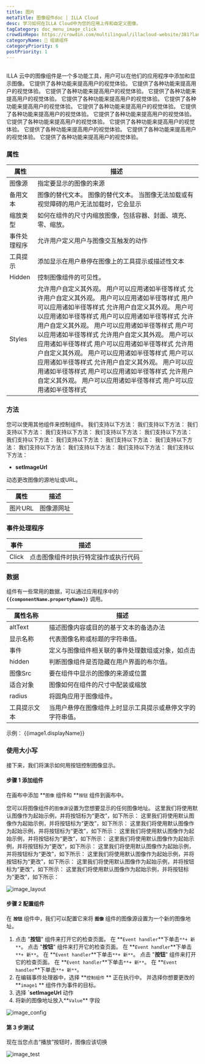 ```yaml
---
title: 图片
metaTitle: 图像组件doc | ILLA Cloud
desc: 学习如何在ILLA Cloud中为您的应用上传和自定义图像。
tagCategory: doc_menu_image_click
crowdinRepo: https://crowdin.com/multilingual/illacloud-website/381?languages=zhcn&filter=basic&value=0
categoryName: 🧬 组装组件
categoryPriority: 6
postPriority: 1
---
```


## <h2 hidden>什么是图片？</h2>

ILLA 云中的图像组件是一个多功能工具，用户可以在他们的应用程序中添加和显示图像。 它提供了各种功能来提高用户的视觉体验。 它提供了各种功能来提高用户的视觉体验。 它提供了各种功能来提高用户的视觉体验。 它提供了各种功能来提高用户的视觉体验。 它提供了各种功能来提高用户的视觉体验。 它提供了各种功能来提高用户的视觉体验。 它提供了各种功能来提高用户的视觉体验。 它提供了各种功能来提高用户的视觉体验。 它提供了各种功能来提高用户的视觉体验。 它提供了各种功能来提高用户的视觉体验。 它提供了各种功能来提高用户的视觉体验。 它提供了各种功能来提高用户的视觉体验。 它提供了各种功能来提高用户的视觉体验。 它提供了各种功能来提高用户的视觉体验。

### 属性

| 属性            | 描述                                                                                                                                                                                                                                                                                                                                                   |
| ------------- | ---------------------------------------------------------------------------------------------------------------------------------------------------------------------------------------------------------------------------------------------------------------------------------------------------------------------------------------------------- |
| 图像源           | 指定要显示的图像的来源                                                                                                                                                                                                                                                                                                                                          |
| 备用文本          | 图像的替代文本。 图像的替代文本。 当图像无法加载或有视觉障碍的用户无法加载时，它会显示                                                                                                                                                                                                                                                                                                         |
| 缩放类型          | 如何在组件的尺寸内缩放图像，包括容器、封面、填充、零、缩放。                                                                                                                                                                                                                                                                                                                       |
| 事件处理程序        | 允许用户定义用户与图像交互触发的动作                                                                                                                                                                                                                                                                                                                                   |
| 工具提示          | 添加显示在用户悬停在图像上的工具提示或描述性文本                                                                                                                                                                                                                                                                                                                             |
| Hidden        | 控制图像组件的可见性。                                                                                                                                                                                                                                                                                                                                          |
| Styles        | 允许用户自定义其外观。 用户可以应用诸如半径等样式 允许用户自定义其外观。 用户可以应用诸如半径等样式 用户可以应用诸如半径等样式 允许用户自定义其外观。 用户可以应用诸如半径等样式 用户可以应用诸如半径等样式 允许用户自定义其外观。 用户可以应用诸如半径等样式 用户可以应用诸如半径等样式 允许用户自定义其外观。 用户可以应用诸如半径等样式 用户可以应用诸如半径等样式 允许用户自定义其外观。 用户可以应用诸如半径等样式 用户可以应用诸如半径等样式 允许用户自定义其外观。 用户可以应用诸如半径等样式 用户可以应用诸如半径等样式 允许用户自定义其外观。 用户可以应用诸如半径等样式 用户可以应用诸如半径等样式                                    |

### 方法

您可以使用其他组件来控制组件。 我们支持以下方法： 我们支持以下方法： 我们支持以下方法： 我们支持以下方法： 我们支持以下方法： 我们支持以下方法： 我们支持以下方法： 我们支持以下方法： 我们支持以下方法： 我们支持以下方法： 我们支持以下方法： 我们支持以下方法： 我们支持以下方法： 我们支持以下方法：

-   **setImageUrl**

动态更改图像的源地址或URL。

| 属性     | 描述      |
| ------ | ------- |
| 图片URL  | 图像源网址   |

### 事件处理程序

| 事件    | 描述                                                                  |
| ----- | ------------------------------------------------------------------- |
| Click | 点击图像组件时执行特定操作或执行代码                                                  |

### 数据

组件有一些常用的数据，可以通过应用程序中的 **`{{componentName.propertyName}}`** 调用。

| 属性名称          | 描述                                                                                                       |
| ------------- | -------------------------------------------------------------------------------------------------------- |
| altText       | 描述图像内容或目的的基于文本的备选办法                                                                                      |
| 显示名称          | 代表图像名称或标题的字符串值。                                                                                          |
| 事件            | 定义与图像组件相关联的事件处理数组或对象，如点击                                                                                 |
| hidden        | 判断图像组件是否隐藏在用户界面的布尔值。                                                                                     |
| 图像Src         | 要在组件中显示的图像的来源或位置                                                                                         |
| 适合对象          | 图像如何在组件的尺寸中配装或缩放                                                                                         |
| radius        | 将圆角应用于图像组件。                                                                                              |
| 工具提示文本        | 当用户悬停在图像组件上时显示工具提示或悬停文字的字符串值。                                                                            |

示例： {{image1.displayName}}

### 使用大小写

接下来，我们将演示如何用按钮控制图像显示。

#### 步骤 1 添加组件

在画布中添加 **`图像` 组件和 **`按钮` 组件到画布中。

您可以将图像组件的`图像源`设置为您想要显示的任何图像地址。 这里我们将使用默认图像作为起始示例，并将按钮标为“更改”，如下所示： 这里我们将使用默认图像作为起始示例，并将按钮标为“更改”，如下所示： 这里我们将使用默认图像作为起始示例，并将按钮标为“更改”，如下所示： 这里我们将使用默认图像作为起始示例，并将按钮标为“更改”，如下所示： 这里我们将使用默认图像作为起始示例，并将按钮标为“更改”，如下所示： 这里我们将使用默认图像作为起始示例，并将按钮标为“更改”，如下所示： 这里我们将使用默认图像作为起始示例，并将按钮标为“更改”，如下所示： 这里我们将使用默认图像作为起始示例，并将按钮标为“更改”，如下所示： 这里我们将使用默认图像作为起始示例，并将按钮标为“更改”，如下所示：

![image_layout](https://cdn.illacloud.com/official-website/img/official-site/components/image_layout.jpg)

#### 步骤 2 配置组件

在 **`按钮`** 组件中，我们可以配置它来将 **`图像`** 组件的图像源设置为一个新的图像地址。

1.  点击 "**按钮**" 组件来打开它的检查页面。 在 **`Event handler`**下单击`**+ 新**`。 点击 "**按钮**" 组件来打开它的检查页面。 在 **`Event handler`**下单击`**+ 新**`。 在 **`Event handler`**下单击`**+ 新**`。 点击 "**按钮**" 组件来打开它的检查页面。 在 **`Event handler`**下单击`**+ 新**`。 在 **`Event handler`**下单击`**+ 新**`。
2.  在编辑事件处理器中，选择 **`控制组件` ** 正在执行中。 并选择你想要更改的 **`image1` ** 组件作为事件的目标。
3.  选择 **\`setImageUrl** 动作
4.  将新的图像地址放入**`Value`** 字段

![image_config](https://cdn.illacloud.com/official-website/img/official-site/components/image_config.jpg)

#### 第 3 步测试

现在当您点击“播放”按钮时，图像应该切换

![image_test](https://cdn.illacloud.com/official-website/img/official-site/components/image_test.gif)

